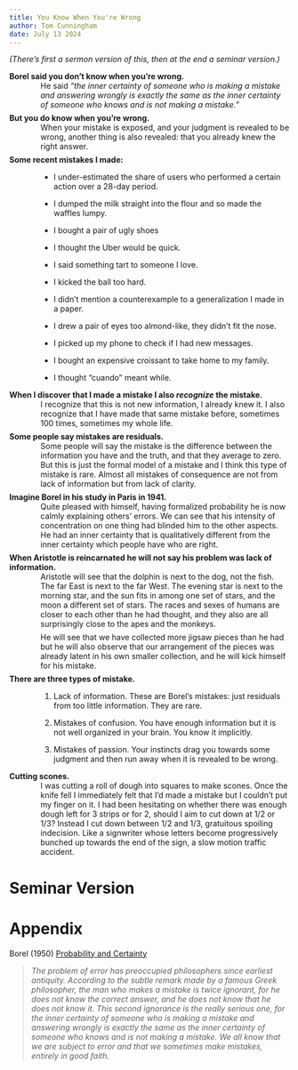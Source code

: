 ```yaml
---
title: You Know When You're Wrong
author: Tom Cunningham
date: July 13 2024
---
```

<style>
dt { font-weight: bold; }
dd { margin-left: 4em; margin-bottom: 0.5em; }
blockquote { font-style: italic; }
</style>

*(There's first a sermon version of this, then at the end a seminar version.)*

Borel said you don't know when you're wrong.
: He said *"the inner certainty of someone who is making a mistake and answering wrongly is exactly the same as the inner certainty of someone who knows and is not making a mistake."*

But you do know when you're wrong.
: When your mistake is exposed, and your judgment is revealed to be wrong, another thing is also revealed: that you already knew the right answer.

Some recent mistakes I made:
: - I under-estimated the share of users who performed a certain action over a 28-day period.
: - I dumped the milk straight into the flour and so made the waffles lumpy.
: - I bought a pair of ugly shoes
: - I thought the Uber would be quick.
: - I said something tart to someone I love.
: - I kicked the ball too hard.
: - I didn't mention a counterexample to a generalization I made in a paper.
: - I drew a pair of eyes too almond-like, they didn't fit the nose.
: - I picked up my phone to check if I had new messages.
: - I bought an expensive croissant to take home to my family.
: - I thought "cuando" meant while.

When I discover that I made a mistake I also *recognize* the mistake.
: I recognize that this is not new information, I already knew it. I also recognize that I have made that same mistake before, sometimes 100 times, sometimes my whole life.

Some people say mistakes are residuals.
: Some people will say the mistake is the difference between the information you have and the truth, and that they average to zero. But this is just the formal model of a mistake and I think this type of mistake is rare. Almost all mistakes of consequence are not from lack of information but from lack of clarity.

Imagine Borel in his study in Paris in 1941.
: Quite pleased with himself, having formalized probability he is now calmly explaining others' errors. We can see that his intensity of concentration on one thing had blinded him to the other aspects. He had an inner certainty that is qualitatively different from the inner certainty which people have who are right.

When Aristotle is reincarnated he will not say his problem was lack of information.
: Aristotle will see that the dolphin is next to the dog, not the fish. The far East is next to the far West. The evening star is next to the morning star, and the sun fits in among one set of stars, and the moon a different set of stars. The races and sexes of humans are closer to each other than he had thought, and they also are all surprisingly close to the apes and the monkeys.
: He will see that we have collected more jigsaw pieces than he had but he will also observe that our arrangement of the pieces was already latent in his own smaller collection, and he will kick himself for his mistake.

There are three types of mistake.
: 1. Lack of information. These are Borel's mistakes: just residuals from too little information. They are rare.
: 2. Mistakes of confusion. You have enough information but it is not well organized in your brain. You know it implicitly.
: 3. Mistakes of passion. Your instincts drag you towards some judgment and then run away when it is revealed to be wrong.

Cutting scones.
: I was cutting a roll of dough into squares to make scones. Once the knife fell I immediately felt that I'd made a mistake but I couldn't put my finger on it. I had been hesitating on whether there was enough dough left for 3 strips or for 2, should I aim to cut down at 1/2 or 1/3? Instead I cut down between 1/2 and 1/3, gratuitous spoiling indecision. Like a signwriter whose letters become progressively bunched up towards the end of the sign, a slow motion traffic accident.

   <!-- _Strictly:_ suppose the ideal width is 2 inches, & then arriving towards the end I saw that the remaining dough was 5 inches wide. So I could have three slightly undersized (1.7) or two slightly oversized (2.5). Instead I chose neither: I kept cutting at 2 inches, so I'd be left with 3 inches, which I'd have to cut into 1.5. (the loss is convex in distance from the ideal size) -->
   <!-- Things this is like: (1) trying to satisfy two people you love and satisfying neither; (2) avoidance of awkwardness leading to even greater awkwardness in the future; (3)  -->


<!-- 
   -  Hypnotized intellectuals will repeat wrong things. They will say that only attempted murder should be illegal, not successful murder.
   - (And there is a very weak correlation between those who have the most information and those who make the fewest mistakes).
   - Post nut clarity.
   - I didn't floss my teeth
-->

#        Seminar Version


#        Appendix


Borel (1950) [Probability and Certainty](https://archive.org/details/probabilitycerta0000bore/page/114/mode/2up?q=%22inner+certainty%22)

   > The problem of error has preoccupied philosophers since earliest antiquity. According to the subtle remark made by a famous Greek philosopher, the man who makes a mistake is twice ignorant, for he does not know the correct answer, and he does not know that he does not know it. This second ignorance is the really serious one, for the inner certainty of someone who is making a mistake and answering wrongly is exactly the same as the inner certainty of someone who knows and is not making a mistake. We all know that we are subject to error and that we sometimes make mistakes, entirely in good faith.


